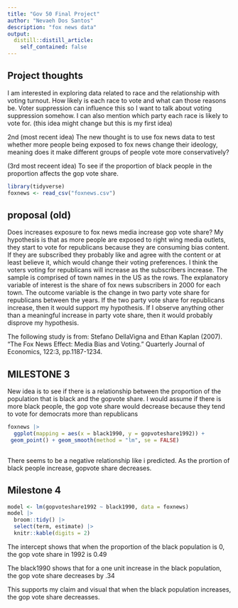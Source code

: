 ```yaml
---
title: "Gov 50 Final Project"
author: "Nevaeh Dos Santos"
description: "fox news data"
output:
  distill::distill_article:
    self_contained: false
---
```




## Project thoughts

I am interested in exploring data related to race and the relationship with voting turnout. How likely is each race to vote and what can those reasons be. Voter suppression can influence this so I want to talk about voting suppression somehow. I can also mention which party each race is likely to vote for. (this idea might change but this is my first idea)

2nd (most recent idea) 
The new thought is to use fox news data to test whether more people being exposed to fox news change their ideology, meaning does it make different groups of people vote more conservatively?

(3rd most receent idea)
To see if the proportion of black people in the proportion affects the gop vote share. 

```r
library(tidyverse)
foxnews <- read_csv("foxnews.csv")

```


## proposal  (old)
Does increases exposure to fox news media increase gop vote share? My hypothesis is that as more people are exposed to right wing media outlets, they start to vote for republicans because they are consuming bias content. If they are subscribed they probably like and agree with the content or at least believe it, which would change their voting preferences. I think the voters voting for republicans will increase as the subscribers increase.  The sample is comprised of town names in the US as the rows. The explanatory variable of interest is the share of fox news subscribers in 2000 for each town. The outcome variable is the change in two party vote share for republicans between the years. If the two party vote share for republicans increase, then it would support my hypothesis. If I observe anything other than a meaningful increase in party vote share, then it would probably disprove my hypothesis. 
 
The following study is from: Stefano DellaVigna and Ethan Kaplan (2007). “The Fox News Effect: Media Bias and Voting.” Quarterly Journal of Economics, 122:3, pp.1187-1234.



## MILESTONE 3

New idea is to see if there is a relationship between the proportion of the population that is black and  the gopvote share. I would assume if there is more black people, the gop vote share would decrease because they tend to vote for democrats more than republicans


```r
foxnews |>
  ggplot(mapping = aes(x = black1990, y = gopvoteshare1992)) +
 geom_point() + geom_smooth(method = "lm", se = FALSE)
  

```
There seems to be a negative relationship like i predicted. As the prortion of black people increase, gopvote share decreases. 


## Milestone 4


```r
model <- lm(gopvoteshare1992 ~ black1990, data = foxnews)
model |>
  broom::tidy() |>
  select(term, estimate) |>
  knitr::kable(digits = 2)


```

The intercept shows that when the proportion of the black population is 0, the gop vote share in 1992 is 0.49

The black1990 shows that for a one unit increase in the black population, the gop vote share decreases by .34

This supports my claim and visual that when the black population increases, the gop vote share decreasses.